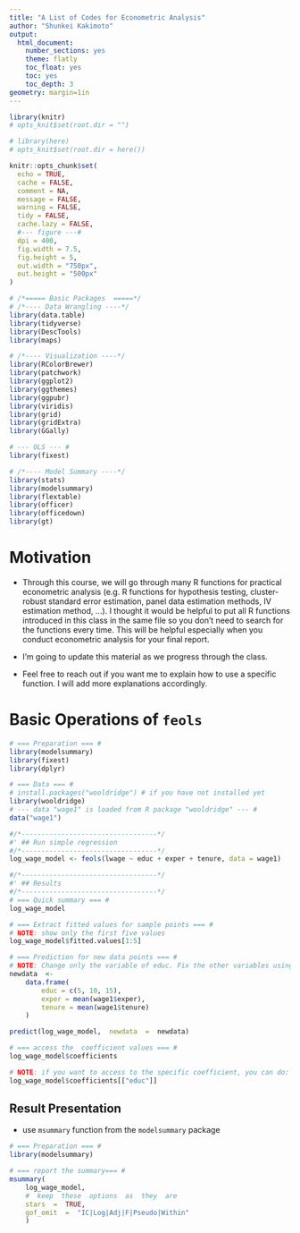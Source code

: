 ```yaml
---
title: "A List of Codes for Econometric Analysis"
author: "Shunkei Kakimoto"
output:
  html_document:
    number_sections: yes
    theme: flatly
    toc_float: yes
    toc: yes
    toc_depth: 3
geometry: margin=1in
---
```


```r
library(knitr)
# opts_knit$set(root.dir = "")

# library(here)
# opts_knit$set(root.dir = here())

knitr::opts_chunk$set(
  echo = TRUE,
  cache = FALSE,
  comment = NA,
  message = FALSE,
  warning = FALSE,
  tidy = FALSE,
  cache.lazy = FALSE,
  #--- figure ---#
  dpi = 400,
  fig.width = 7.5,
  fig.height = 5,
  out.width = "750px",
  out.height = "500px"
)

# /*===== Basic Packages  =====*/
# /*---- Data Wrangling ----*/
library(data.table)
library(tidyverse)
library(DescTools)
library(maps)

# /*---- Visualization ----*/
library(RColorBrewer)
library(patchwork)
library(ggplot2)
library(ggthemes)
library(ggpubr)
library(viridis)
library(grid)
library(gridExtra)
library(GGally)

# --- OLS --- #
library(fixest)

# /*---- Model Summary ----*/
library(stats)
library(modelsummary)
library(flextable)
library(officer)
library(officedown)
library(gt)
```

# Motivation
+ Through this course, we will go through many R functions for practical econometric analysis (e.g. R functions for hypothesis testing, cluster-robust standard error estimation, panel data estimation methods, IV estimation method, ...). I thought it would be helpful to put all R functions introduced in this class in the same file so you don't need to search for the functions every time. This will be helpful especially when you conduct econometric analysis for your final report.

+ I'm going to update this material as we progress through the class.
+ Feel free to reach out if you want me to explain how to use a specific function. I will add more explanations accordingly. 


# Basic Operations of `feols`

```r
# === Preparation === #
library(modelsummary)
library(fixest)
library(dplyr)

# === Data === #
# install.packages("wooldridge") # if you have not installed yet
library(wooldridge)
# --- data "wage1" is loaded from R package "wooldridge" --- #
data("wage1") 
```

```r
#/*----------------------------------*/
#' ## Run simple regression
#/*----------------------------------*/
log_wage_model <- feols(lwage ~ educ + exper + tenure, data = wage1)
```

```r
#/*----------------------------------*/
#' ## Results
#/*----------------------------------*/
# === Quick summary === #
log_wage_model

# === Extract fitted values for sample points === #
# NOTE: show only the first five values
log_wage_model$fitted.values[1:5]

# === Prediction for new data points === #
# NOTE: Change only the variable of educ. Fix the other variables using mean values.
newdata  <-  
	data.frame(
		educ = c(5, 10, 15),
		exper = mean(wage1$exper),
		tenure = mean(wage1$tenure)
	)

predict(log_wage_model,  newdata  =  newdata)

# === access the  coefficient values === #
log_wage_model$coefficients

# NOTE: if you want to access to the specific coefficient, you can do:
log_wage_model$coefficients[["educ"]]
```

## Result Presentation
+ use `msummary` function from the `modelsummary` package

```r
# === Preparation === #
library(modelsummary) 

# === report the summary=== #
msummary(
	log_wage_model, 
	#  keep  these  options  as  they  are
	stars  =  TRUE, 
	gof_omit  =  "IC|Log|Adj|F|Pseudo|Within" 
	)
```


# 